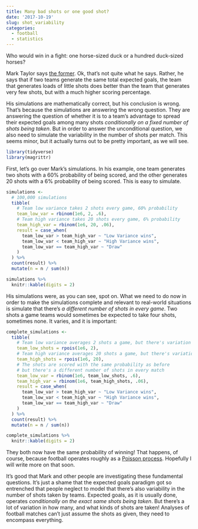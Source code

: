 ```yaml
---
title: Many bad shots or one good shot?
date: '2017-10-19'
slug: shot_variability
categories:
  - football
  - statistics
---
```


Who would win in a fight: one horse-sized duck or a hundred duck-sized horses?

Mark Taylor says [the former](https://www.pinnacle.com/en/betting-articles/Soccer/expected-goals-and-big-chances/QFU2JE3AQPK8VQV7?ito=twitter&dvc=d&aup=True). Ok, that's not quite what he says.
Rather, he says that if two teams generate the same total expected goals, the
team that generates loads of little shots does better than the team that 
generates very few shots, but with a much higher scoring percentage.

His simulations are mathematically correct, but his conclusion is wrong. That's
because the simulations are answering the wrong question. They are answering the
question of whether it is to a team's advantage to spread their expected goals
among many shots *conditionally on a fixed number of shots being taken*. But in
order to answer the unconditional question, we also need to simulate the 
variability in the number of shots per match. This seems minor, but it actually 
turns out to be pretty important, as we will see.

```r
library(tidyverse)
library(magrittr)
```

First, let's go over Mark's simulations. In his example, one team generates two
shots with a 60% probability of being scored, and the other generates 20 shots
with a 6% probability of being scored. This is easy to simulate.

```r
simulations <- 
  # 100,000 simulations
  tibble(
    # Team low variance takes 2 shots every game, 60% probability
    team_low_var = rbinom(1e6, 2, .6),
    # Team high variance takes 20 shots every game, 6% probability
    team_high_var = rbinom(1e6, 20, .06),
    result = case_when(
      team_low_var > team_high_var ~ "Low Variance wins",
      team_low_var < team_high_var ~ "High Variance wins",
      team_low_var == team_high_var ~ "Draw"
    )
  ) %>% 
  count(result) %>% 
  mutate(n = n / sum(n))
```

```r
simulations %>% 
  knitr::kable(digits = 2)
```

His simulations were, as you can see, spot on. What we need to do now in order
to make the simulations complete and relevant to real-world situations is
simulate that there's *a different number of shots in every game*. Two shots a
game teams would sometimes be expected to take four shots, sometimes none. It
varies, and it is important:

```r
complete_simulations <- 
  tibble(
    # Team low variance averages 2 shots a game, but there's variation
    team_low_shots = rpois(1e6, 2),
    # Team high variance averages 20 shots a game, but there's variation
    team_high_shots = rpois(1e6, 20),
    # The shots are scored with the same probability as before
    # but there's a different number of shots in every match
    team_low_var = rbinom(1e6, team_low_shots, .6),
    team_high_var = rbinom(1e6, team_high_shots, .06),
    result = case_when(
      team_low_var > team_high_var ~ "Low Variance wins",
      team_low_var < team_high_var ~ "High Variance wins",
      team_low_var == team_high_var ~ "Draw"
    )
  ) %>% 
  count(result) %>% 
  mutate(n = n / sum(n))
```

```r
complete_simulations %>% 
  knitr::kable(digits = 2)
```

They both now have the same probability of winning! That happens, of course,
because football operates roughly as a 
[Poisson process](https://en.wikipedia.org/wiki/Poisson_point_process). 
Hopefully I will write more on that soon.

It's good that Mark and other people are investigating these fundamental 
questions. It's just a shame that the expected goals paradigm got so entrenched
that people neglect to model that there's also variability in the number of 
shots taken by teams. Expected goals, as it is usually done, operates 
*conditionally on the exact same shots being taken*. But there's a lot of
variation in how many, and what kinds of shots are taken! Analyses of football
matches can't just assume the shots as given, they need to encompass everything.